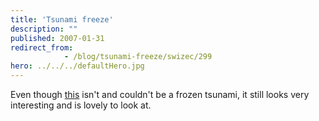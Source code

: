 ```yaml
---
title: 'Tsunami freeze'
description: ""
published: 2007-01-31
redirect_from: 
            - /blog/tsunami-freeze/swizec/299
hero: ../../../defaultHero.jpg
---
```

Even though [this](http://www.harkvideos.com/arctic.htm) isn't and couldn't be a frozen tsunami, it still looks very interesting and is lovely to look at.